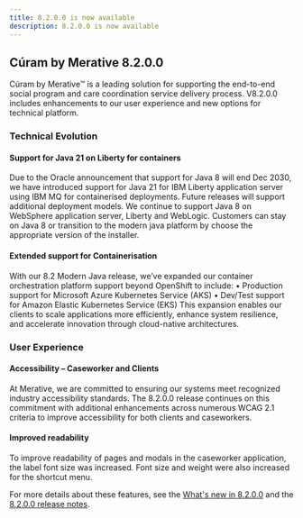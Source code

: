 ```yaml
---
title: 8.2.0.0 is now available
description: 8.2.0.0 is now available
---
```


## Cúram by Merative 8.2.0.0

Cúram by Merative™ is a leading solution for supporting the end-to-end social program and care coordination service delivery process. V8.2.0.0 includes enhancements to our user experience and new options for technical platform.


### Technical Evolution

#### Support for Java 21 on Liberty for containers  
Due to the Oracle announcement that support for Java 8 will end Dec 2030, we have introduced support for Java 21 for IBM Liberty  application server using IBM MQ for containerised deployments. Future releases will support additional deployment models.  We continue to support Java 8 on WebSphere application server, Liberty and WebLogic. Customers can stay on Java 8 or transition to the modern java platform by choose the appropriate version of the installer.

#### Extended support for Containerisation
With our 8.2 Modern Java release, we’ve expanded our container orchestration platform support beyond OpenShift to include:
	• Production support for Microsoft Azure Kubernetes Service (AKS)
	• Dev/Test support for Amazon Elastic Kubernetes Service (EKS)
This expansion enables our clients to scale applications more efficiently, enhance system resilience, and accelerate innovation through cloud-native architectures.

### User Experience

#### Accessibility – Caseworker and Clients 
At Merative, we are committed to ensuring our systems meet recognized industry accessibility standards. The 8.2.0.0 release continues on this commitment with additional enhancements across numerous WCAG 2.1 criteria to improve accessibility for both clients and caseworkers. 


#### Improved readability    
To improve readability of pages and modals in the caseworker application, the label font size was increased.  Font size and weight were also increased for the shortcut menu.



For more details about these features, see the [What's new in 8.2.0.0](/pdf/spm/Curam_WhatsNew_820.pdf) and the [8.2.0.0 release notes](/pdf/releasenotes/curam820.pdf).
